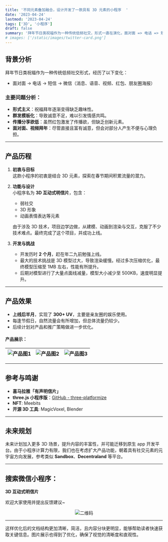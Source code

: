 ```yaml
---
title: '不同元素叠加融合，设计开发了一款具有 3D 元素的小程序  '
date: '2023-04-24'
lastmod: '2023-04-24'
tags: ['3D', '小程序']
draft: false
summary: '拜年节日类祝福作为一种传统低频社交，形式一直在演化，面对面 => 电话 => 短信 => 微信（消息、语音、视频、红包、朋友圈海报）。'
# images: ['/static/images/twitter-card.png']
---
```


## 背景分析

拜年节日类祝福作为一种传统低频社交形式，经历了以下变化：

- 面对面 → 电话 → 短信 → 微信（消息、语音、视频、红包、朋友圈海报）

### 主要问题分析：

- **形式主义**：祝福拜年逐渐变得缺乏趣味性。
- **群发模板化**：导致诚意不足，难以引发情感共鸣。
- **传播分享欲低**：虽然红包激发了传播欲，但缺乏创新元素。
- **面对面、视频拜年**：尽管直接且富有诚意，但会对部分人产生不便与心理负担。

---

## 产品历程

1. **初衷与目标**  
   这款小程序的初衷是结合 3D 元素，探索在春节期间积累流量的潜力。

2. **功能与设计**  
   小程序名为 **3D 互动式明信片**，包含：

   - 弱社交
   - 3D 形象
   - 动画表情表达等元素

   由于涉及 3D 技术，项目边学边做，从建模、动画到渲染与交互，克服了不少技术难点。最终完成了这个项目，并成功上线。

3. **开发与挑战**
   - 开发历时 **2 个月**，赶在年二九前勉强上线。
   - 最大的技术挑战是 3D 模型过大，导致渲染缓慢。经过多次压缩优化，最终模型压缩至 1MB 左右，性能有所提升。
   - 后期对模型进行了大量点面线减量，模型大小减少至 500KB，速度明显提升。

---

## 产品效果

- **上线后半月**，实现了 **300+ UV**，主要是亲友圈的娱乐使用。
- 每逢节假日，自然流量会有所增加，但总体流量仍较少。
- 后续计划对产品和推广策略做进一步优化。

#### 产品展示：

| ![产品图1](/static/images/threecard/1.jpeg) | ![产品图2](/static/images/threecard/2.jpeg) | ![产品图3](/static/images/threecard/3.jpeg) |
| :------------------------------------: | :------------------------------------: | :------------------------------------: |


---

## 参考与鸣谢

- **喜马拉雅「有声明信片」**
- **three.js 小程序版**：[GitHub - three-platformize](https://github.com/deepkolos/three-platformize)
- **NFT**: Meebits
- **开源 3D 工具**: MagicVoxel, Blender

---

## 未来规划

未来计划加入更多 3D 场景，提升内容的丰富性，并可能迁移到原生 app 开发平台。由于小程序计算力有限，我们也在考虑扩大产品功能，朝着具有社交元素的元宇宙方向发展，参考类似 **Sandbox**、**Decentraland** 等平台。

---

## 搜索微信小程序：

**3D 互动式明信片**

欢迎大家使用并提出反馈建议~

<p align="center">
  <img
    src="/static/images/threecard/3d.png"
    alt="二维码"
    width={'50%'}
    height={'50%'}
  />
</p>

---

这样优化后的文档结构更加清晰，简洁，且内容分块更明显，能够帮助读者快速获取关键信息。图片展示也得到了优化，确保了视觉的清晰度和直观性。
